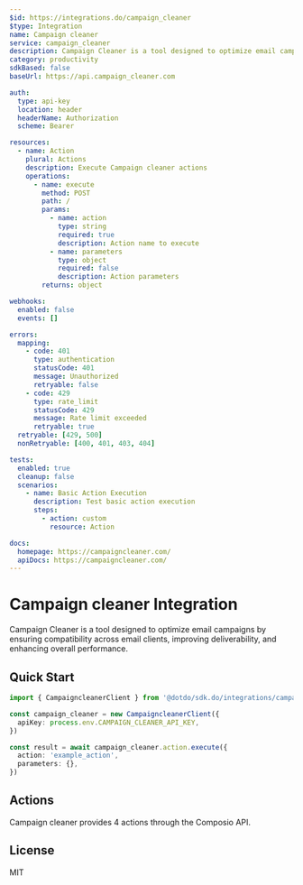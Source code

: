 ```yaml
---
$id: https://integrations.do/campaign_cleaner
$type: Integration
name: Campaign cleaner
service: campaign_cleaner
description: Campaign Cleaner is a tool designed to optimize email campaigns by ensuring compatibility across email clients, improving deliverability, and enhancing overall performance.
category: productivity
sdkBased: false
baseUrl: https://api.campaign_cleaner.com

auth:
  type: api-key
  location: header
  headerName: Authorization
  scheme: Bearer

resources:
  - name: Action
    plural: Actions
    description: Execute Campaign cleaner actions
    operations:
      - name: execute
        method: POST
        path: /
        params:
          - name: action
            type: string
            required: true
            description: Action name to execute
          - name: parameters
            type: object
            required: false
            description: Action parameters
        returns: object

webhooks:
  enabled: false
  events: []

errors:
  mapping:
    - code: 401
      type: authentication
      statusCode: 401
      message: Unauthorized
      retryable: false
    - code: 429
      type: rate_limit
      statusCode: 429
      message: Rate limit exceeded
      retryable: true
  retryable: [429, 500]
  nonRetryable: [400, 401, 403, 404]

tests:
  enabled: true
  cleanup: false
  scenarios:
    - name: Basic Action Execution
      description: Test basic action execution
      steps:
        - action: custom
          resource: Action

docs:
  homepage: https://campaigncleaner.com/
  apiDocs: https://campaigncleaner.com/
---
```


# Campaign cleaner Integration

Campaign Cleaner is a tool designed to optimize email campaigns by ensuring compatibility across email clients, improving deliverability, and enhancing overall performance.

## Quick Start

```typescript
import { CampaigncleanerClient } from '@dotdo/sdk.do/integrations/campaign_cleaner'

const campaign_cleaner = new CampaigncleanerClient({
  apiKey: process.env.CAMPAIGN_CLEANER_API_KEY,
})

const result = await campaign_cleaner.action.execute({
  action: 'example_action',
  parameters: {},
})
```

## Actions

Campaign cleaner provides 4 actions through the Composio API.

## License

MIT
